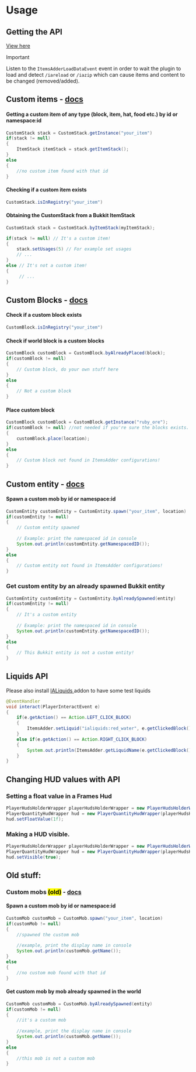 # Usage

## Getting the API


[View here](https://github.com/LoneDev6/API-ItemsAdder)



<Warning>
Important

Listen to the `ItemsAdderLoadDataEvent` event in order to wait the plugin to load and detect `/iareload` or `/iazip` which can cause items and content to be changed (removed/added).
</Warning>


## Custom items - [docs](https://github.com/LoneDev6/API-ItemsAdder/blob/master/src/main/java/dev/lone/itemsadder/api/CustomStack.java)

#### Getting a custom item of any type (block, item, hat, food etc.) by id or namespace:id

```java
CustomStack stack = CustomStack.getInstance("your_item")
if(stack != null)
{
    ItemStack itemStack = stack.getItemStack();
}
else
{
    //no custom item found with that id
}
```

#### Checking if a custom item exists

```java
CustomStack.isInRegistry("your_item")
```

#### Obtaining the CustomStack from a Bukkit ItemStack

```java
CustomStack stack = CustomStack.byItemStack(myItemStack);

if(stack != null) // It's a custom item!
{
    stack.setUsages(5) // For example set usages
    // ...
}
else // It's not a custom item!
{
     // ...
}
```

## Custom Blocks - [docs](https://github.com/LoneDev6/API-ItemsAdder/blob/master/src/main/java/dev/lone/itemsadder/api/CustomBlock.java)

#### Check if a custom block exists

```java
CustomBlock.isInRegistry("your_item")
```

#### Check if world block is a custom blocks

```java
CustomBlock customBlock = CustomBlock.byAlreadyPlaced(block);
if(customBlock != null)
{
    // Custom block, do your own stuff here
}
else
{
    // Not a custom block
}
```

#### Place custom block

```java
CustomBlock customBlock = CustomBlock.getInstance("ruby_ore");
if(customBlock != null) //not needed if you're sure the blocks exists.
{
    customBlock.place(location);
}
else
{
    // Custom block not found in ItemsAdder configurations!
}
```

## Custom entity - [docs](https://github.com/LoneDev6/API-ItemsAdder/blob/master/src/main/java/dev/lone/itemsadder/api/CustomEntity.java)

#### Spawn a custom mob by id or namespace:id

```java
CustomEntity customEntity = CustomEntity.spawn("your_item", location)
if(customEntity != null)
{
    // Custom entity spawned
    
    // Example: print the namespaced id in console
    System.out.println(customEntity.getNamespacedID());
}
else
{
    // Custom entity not found in ItemsAdder configurations!
}
```

### Get custom entity by an already spawned Bukkit entity

```java
CustomEntity customEntity = CustomEntity.byAlreadySpawned(entity)
if(customEntity != null)
{
    // It's a custom entity
    
    // Example: print the namespaced id in console
    System.out.println(customEntity.getNamespacedID());
}
else
{
    // This Bukkit entity is not a custom entity!
}
```

## Liquids API

Please also install [IALiquids ](https://www.spigotmc.org/resources/84386)addon to have some test liquids

```java
@EventHandler
void interact(PlayerInteractEvent e)
{
    if(e.getAction() == Action.LEFT_CLICK_BLOCK)
    {
        ItemsAdder.setLiquid("ialiquids:red_water", e.getClickedBlock().getLocation());
    }
    else if(e.getAction() == Action.RIGHT_CLICK_BLOCK)
    {
        System.out.println(ItemsAdder.getLiquidName(e.getClickedBlock().getRelative(e.getBlockFace()).getLocation()));
    }
}
```

## Changing HUD values with API

### Setting a float value in a Frames Hud

```java
PlayerHudsHolderWrapper playerHudsHolderWrapper = new PlayerHudsHolderWrapper(playerObject);
PlayerQuantityHudWrapper hud = new PlayerQuantityHudWrapper(playerHudsHolderWrapper, "namespace_name:hud_name");
hud.setFloatValue(1f);
```

### Making a HUD visible.

```java
PlayerHudsHolderWrapper playerHudsHolderWrapper = new PlayerHudsHolderWrapper(playerObject);
PlayerQuantityHudWrapper hud = new PlayerQuantityHudWrapper(playerHudsHolderWrapper, "namespace_name:hud_name");
hud.setVisible(true);
```

## Old stuff:

### Custom mobs <mark>(old)</mark> - [docs](https://github.com/LoneDev6/API-ItemsAdder/blob/master/src/main/java/dev/lone/itemsadder/api/CustomMob.java)

#### Spawn a custom mob by id or namespace:id

```java
CustomMob customMob = CustomMob.spawn("your_item", location)
if(customMob != null)
{
    //spawned the custom mob
    
    //example, print the display name in console
    System.out.println(customMob.getName());
}
else
{
    //no custom mob found with that id
}
```

#### Get custom mob by mob already spawned in the world

```java
CustomMob customMob = CustomMob.byAlreadySpawned(entity)
if(customMob != null)
{
    //it's a custom mob
    
    //example, print the display name in console
    System.out.println(customMob.getName());
}
else
{
    //this mob is not a custom mob
}
```